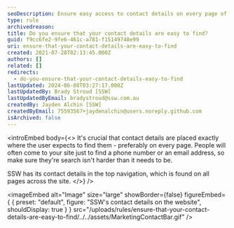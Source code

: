 ```yaml
---
seoDescription: Ensure easy access to contact details on every page of your website, making it simple for visitors to find what they need.
type: rule
archivedreason:
title: Do you ensure that your contact details are easy to find?
guid: f9cc6fe2-9fe6-461c-a781-f15149748e99
uri: ensure-that-your-contact-details-are-easy-to-find
created: 2021-07-28T02:13:45.000Z
authors: []
related: []
redirects:
  - do-you-ensure-that-your-contact-details-easy-to-find
lastUpdated: 2024-06-08T03:27:17.000Z
lastUpdatedBy: Brady Stroud [SSW]
lastUpdatedByEmail: bradystroud@ssw.com.au
createdBy: Jayden Alchin [SSW]
createdByEmail: 75593567+jaydenalchin@users.noreply.github.com
isArchived: false
---
```


<introEmbed
  body={<>
It's crucial that contact details are placed exactly where the user expects to find them - preferably on every page. People will often come to your site just to find a phone number or an email address, so make sure they're search isn't harder than it needs to be.

SSW has its contact details in the top navigation, which is found on all pages across the site.
  </>}
/>

<imageEmbed
  alt="Image"
  size="large"
  showBorder={false}
  figureEmbed={ {
    preset: "default",
    figure: "SSW's contact details on the website",
    shouldDisplay: true
  } }
  src="/uploads/rules/ensure-that-your-contact-details-are-easy-to-find/../../assets/MarketingContactBar.gif"
/>

